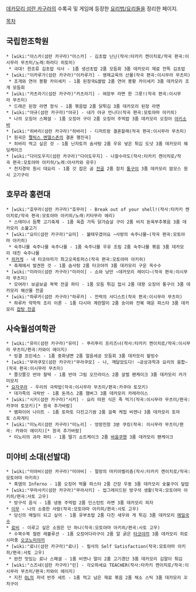 [[데카모리 섬란 카구라]]의 수록곡 및 게임에 등장한 [[요리법/요리]]들을 정리한 페이지.

[[목차]]
== 국립한조학원 ==
 * [wiki:"아스카(섬란 카구라)"아스카] - 김초밥 닌닌(작사:타카키 켄이치로/작곡 편곡:이시무라 무츠미/노래:하라다 히토미)
  * 극대! 한조류 김초밥 식사 - 1품 생선초밥 2품 모듬회 3품 데카모리 재료 잔뜩 김초밥
 * [wiki:"이카루가(섬란 카구라)"이카루가] - 영재교육의 산물(작곡 편곡:이시무라 무츠미)
  * 조개와 연어 봉황 카이세키 - 1품 된장국&쌀밥 2품 연어 봉황 카이세키 3품 데카모리 조개 모듬회
 * [wiki:"카츠라기(섬란 카구라)"카츠라기] - 여장부 라면 한 그릇!(작곡 편곡:이시무라 무츠미)
  * 드래곤 된장 라면 정식 - 1품 볶음밥 2품 닭튀김 3품 데카모리 된장 라면
 * [wiki:"야규(섬란 카구라)"야규] - 내가 야규 언니다(작곡 편곡:모토야마 아키히)
  * 나의 오징어 스페셜 - 1품 오징어 구이 2품 오징어 주먹밥 3품 데카모리 오징어 [[야키소바]]
 * [wiki:"히바리(섬란 카구라)"히바리] - 디저트랑 결혼할래(작곡 편곡:이시무라 무츠미)[* 원곡은 [[펠릭스 멘델스존]]의 결혼 행진곡]
  * 히바리 먹고 싶은 것 - 1품 닌자토끼 솜사탕 2품 우유 넣은 튀김 도넛 3품 데카모리 웨딩케이크
 * [wiki:"다이도우지(섬란 카구라)"다이도우지] - 나찰수라도(작사:타카키 켄이치로/작곡 편곡:모토야마 아키히/노래:아사카와 유우)
  * 천지경악 원시 대요리 - 1품 갓 잡은 곰 [[전골]] 2품 참치 [[통구이]] 3품 데카모리 맘모스 원시 고기구이

== 호무라 홍련대 ==
 * [wiki:"호무라(섬란 카구라)"호무라] - Break out of your shell!(작사:타카키 켄이치로/작곡 편곡:모토야마 아키히/노래:키타무라 에리)
  * 스테미너 듬뿍 고기축제 - 1품 육즙 가득 닭가슴살 구이 2품 비지 돈육부추볶음 3품 데카모리 소불고기
 * [wiki:"요미(섬란 카구라)"요미] - 불태우겠어요 ~사랑의 숙주나물~(작곡 편곡:모토야마 아키히)
  * 숙주나물 숙주나물 숙주나물 - 1품 숙주나물 우유 조림 2품 숙주나물 볶음 3품 데카모리 데친 숙주나물
 * [[히카게]] - 내 타코야끼가 최고오옥토퍼스(작곡 편곡:모토야마 아키히)
  * 축제에서 발견한 것 - 1품 솜사탕 2품 타코야끼 3품 데카모리 구운 옥수수
 * [wiki:"미라이(섬란 카구라)"미라이] - 쇼와 낭만 ~데카모리 레이디~(작곡 편곡:이시무라 무츠미)
  * 모여라! 보글보글 꽉꽉 전골 파티 - 1품 모듬 튀김 접시 2품 대왕 오징어 통구이 3품 데카모리 해산물 전골
 * [wiki:"하루카(섬란 카구라)"하루카] - 전력의 사디스트(작곡 편곡:이시무라 무츠미)
  * 하루카 약학적 조리 이론 - 1품 다시마 계란말이 2품 송이와 전복 매운 파스타 3품 데카모리 [[야미나베|잡탕 전골]]


== 사숙월섬여학관 ==
 * [wiki:"유미(섬란 카구라)"유미] - 푸리푸리 프리즈너(작사:타카키 켄이치로/작곡:이시무라 무츠미/편곡:카와이 에이지)
  * 빙결 프린세스 - 1품 중화냉면 2품 얼음세공 모듬회 3품 데카모리 팥빙수
 * [wiki:"무라쿠모(섬란 카구라)"무라쿠모] - 나, 깨달았도다! ~공상과학과 요리의 융합~(작곡 편곡:이시무라 무츠미)
  * 쫄깃쫄깃 반야 찰떡 - 1품 반야 그림 오므라이스 2품 살벌 팬케이크 3품 데카모리 카가미모치
 * [[요자쿠라]] - 우리의 극락밥(작곡:이시무라 무츠미/편곡:카쿠야 토모키)
  * 대가족의 극락반 - 1품 돈까스 2품 햄버그 3품 데카모리 카레라이스
 * [wiki:"시키(섬란 카구라)"시키] - 요리 따윈 식은 죽 먹기(작곡:이시무라 무츠미/편곡:카쿠야 토모키)[* 원곡 추가바람]
  * 뱀파이어 나이트 - 1품 토마토 다진고기쌈 2품 걸쭉 케첩 비엔나 3품 데카모리 토마토 스파게티
 * [wiki:"미노리(섬란 카구라)"미노리] - 엉망진창 3분 쿠킹(작곡: 이시무라 무츠미/편곡: 카와이 에이지)[* 원곡 추가바람]
  * 미노리의 과자 파티 - 1품 딸기 쇼트케이크 2품 [[바움쿠헨]] 3품 데카모리 팬케이크

== 미야비 소대(선발대) ==
 * [wiki:"미야비(섬란 카구라)"미야비] - 절망의 마키아벨리즘(작사:타카키 켄이치로/작곡:모토야마 아키히)
  * 흑염의 Inferno - 1품 오징어 먹물 파스타 2품 간장 우동 3품 데카모리 숯불구이 덮밥
 * [wiki:"무라사키(섬란 카구라)"무라사키] - 업그레이드된 방구석 생활(작곡:모토야마 아키히/편곡:사토 고우)
  * 방구석 음식 - 1품 냉동 주먹밥 2품 인스턴트 라면 3품 데카모리 피자
 * [[이무]] - 나의 소중한 사람(작곡:모토야마 아키히/편곡:사토 고우)
  * 당신의 메밀이 되고 싶어 - 1품 유부초밥 2품 다진 새우와 게 튀김 3품 데카모리 [[메밀국수]]
 * [[료비]] - 이루고 싶은 소원은 단 하나(작곡:모토야마 아키히/편곡:사토 고우)
  * 수북수북 철판 레볼루션 - 1품 오징어다리구이 2품 알 굵은 [[타코야끼]] 3품 데카모리 히로시마풍 [[오코노미야끼]]
 * [wiki:"료나(섬란 카구라)"료나] - 필사의 Self Satisfaction(작곡:모토야마 아키히/편곡:사토 고우)
  * 완전 맛있는 료나 스페셜 - 1품 비엔나 말이 2품 고기경단 3품 데카모리 김말이 튀김
 * [wiki:"스즈네(섬란 카구라)"린] - 각오하세요 TEACHER(작사:타카키 켄이치로/작곡:이시무라 무츠미/편곡:카와이 에이지)
  * 지친 [[OL]]의 저녁 반주 세트 - 1품 먹고 남은 재료 볶음 2품 채소 스틱 3품 데카모리 꼬치구이

